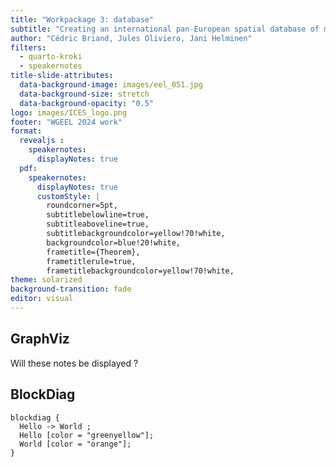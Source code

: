 ```yaml
---
title: "Workpackage 3: database"
subtitle: "Creating an international pan-European spatial database of migratory fish habitats to support a holistic and transparent assessment"
author: "Cédric Briand, Jules Oliviero, Jani Helminen"
filters:
  - quarto-kroki
  - speakernotes
title-slide-attributes:
  data-background-image: images/eel_051.jpg
  data-background-size: stretch
  data-background-opacity: "0.5"
logo: images/ICES_logo.png
footer: "WGEEL 2024 work"
format: 
  revealjs :
    speakernotes:
      displayNotes: true
  pdf:
    speakernotes:
      displayNotes: true
      customStyle: |
        roundcorner=5pt,
        subtitlebelowline=true,
        subtitleaboveline=true,
        subtitlebackgroundcolor=yellow!70!white,
        backgroundcolor=blue!20!white,
        frametitle={Theorem},
        frametitlerule=true,
        frametitlebackgroundcolor=yellow!70!white,
theme: solarized
background-transition: fade
editor: visual
---
```


## GraphViz


::: notes
Will these notes be displayed ?
:::



## BlockDiag

```kroki-blockdiag
blockdiag {
  Hello -> World ;
  Hello [color = "greenyellow"];
  World [color = "orange"];
}
```